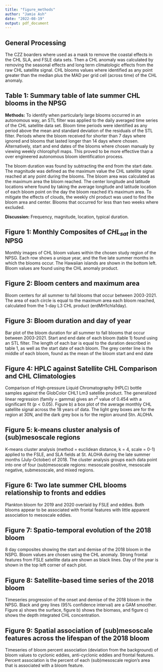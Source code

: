 ```yaml
---
title: "figure_methods"
author: "Jamie Ash"
date: "2022-08-19"
output: pdf_document
---
```


## General Processing

The CZZ boarders where used as a mask to remove the coastal effects in the CHL 
SLA, and FSLE data sets. Then a CHL anomaly was calculated by removing the 
seasonal effects and long term climatologic effects from the raw CHL satellite 
signal. CHL blooms values where identified as any point greater than the median
plus the MAD per grid cell (across time) of the CHL anomaly. 

## Table 1: Summary table of late summer CHL blooms in the NPSG

**Methods:** To identify when particularly large blooms occurred in an 
autonomous way, an STL filter was applied to the daily averaged time series of 
the CHL satellite data set. Bloom time periods were identified as any period 
above the mean and standard deviation of the residuals of the STL filter. 
Periods where the bloom received for shorter than 7 days where ignored and 
blooms that lasted longer than 14 days where chosen. Alternatively, start and 
end dates of the blooms where chosen manualy by viewing weekly chlorophyll maps. 
This proved to be more effective than a over engineered autonomous bloom 
identification process.

The bloom duration was found by subtracting the end from the start date. The 
magnitude was defined as the maximum value the CHL satellite signal reached at 
any point during the blooms. The bloom area was calculated as the maximum area 
the bloom reached. The center longitude and latitude locations where found by 
taking the average longitude and latitude location of each bloom point on the 
day the bloom reached it's maximum area. To mitigate the effects of clouds, the 
weekly chl product was used to find the bloom area and center. Blooms that 
occurred for less than two weeks where excluded.

**Discussion:** Frequency, magnitude, location, typical duration.

## Figure 1: Monthly Composites of $CHL_{sat}$ in the NPSG

Monthly images of CHL bloom values within the chosen study region of the NPSG. 
Each row shows a unique year, and the five late summer months in which the 
blooms occur. The Hawaiian islands are shown in the bottom left. Bloom values 
are found using the CHL anomaly product.

## Figure 2: Bloom centers and maximum area

Bloom centers for all summer to fall blooms that occur between 2003-2021. The 
area of each circle is equal to the maximum area each bloom reached, calculated 
from the 1-day L3 CHL product (erdMH1chla1day).

## Figure 3: Bloom duration and day of year

Bar plot of the bloom duration for all summer to fall blooms that occur between 
2003-2021. Start and end date of each bloom (table 1) found using an STL filter.
The length of each bar is equal to the duration described in table 1, as well as 
the start date of each bloom. The grey center line is the middle of each bloom, 
found as the mean of the bloom start and end date

## Figure 4: HPLC against Satellite CHL Comparison and CHL Climatologies

Comparison of High-pressure Liquid Chromatography (HPLC) bottle samples against 
the GlobColor CHL1 Lm3 satellite product. The generalized linear regression 
(family = gamma) gives an $r^2$ value of $0.454$ with a significant fit 
($p < 0.05$). Figure b) a box plot of the average monthly CHL satellite signal 
across the 18 years of data. The light grey boxes are for the region at 30N, and 
the dark grey box is for the region around Stn. ALOHA.

## Figure 5:  k-means cluster analysis of (sub)mesoscale regions

K-means cluster analysis (method = euclidean distance, k = 4, scale = 0-1) 
applied to the FSLE, and SLA fields at St. ALOHA during the late summer months 
(July-October) of 2018. The cluster analysis groups each data point into one of 
four (sub)mesoscale regions: mesoscale positive, mesoscale negative, 
submesoscale, and mixed regions.

## Figure 6: Two late summer CHL blooms relationship to fronts and eddies

Plankton bloom for 2019 and 2020 overlaid by FSLE and eddies. Both blooms appear 
to be associated with frontal features with little apparent association to 
mesoscale eddies.

## Figure 7: Spatio-temporal evolution of the 2018 bloom

8 day composites showing the start and demise of the 2018 bloom in the NSPG. 
Bloom values are chosen using the CHL anomaly. Strong frontal features  from 
FSLE satellite data are shown as black lines. Day of the year is shown in the 
top left corner of each plot.

## Figure 8: Satellite-based time series of the 2018 bloom

Timeseries progression of the onset and demise of the 2018 bloom in the NPSG. 
Black and grey lines (95% confidence interval) are a GAM smoother. Figure a) 
shows the surface, figure b) shows the biomass, and figure c) shows the depth 
integrated CHL concentration.

## Figure 9: Spatial association of (sub)mesoscale features across the lifespan of the 2018 bloom

Timeseries of bloom percent association (deviation from the background) of bloom 
values to cyclonic eddies, anti-cyclonic eddies and frontal features. Percent 
association is the percent of each (sub)mesoscale region’s area that is 
associated with a bloom feature.





















